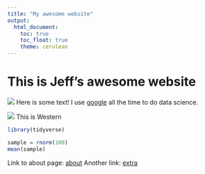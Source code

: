 ```yaml
---
title: "My awesome website"
output: 
  html_document:
    toc: true
    toc_float: true
    theme: cerulean
---
```


# This is Jeff's awesome website

![](https://media.giphy.com/media/drXGoW1iudhKw/giphy.gif)
Here is some text!
I use [google](https://www.google.com/) all the time to do data science.

![](images/western-university (2).png) This is Western 

```r
library(tidyverse)

sample = rnorm(100)
mean(sample)

```


Link to about page: [about](about.html)
Another link: [extra](extra_page.html)









